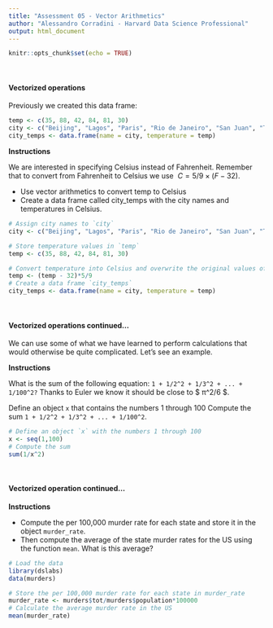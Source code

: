 ```yaml
---
title: "Assessment 05 - Vector Arithmetics"
author: "Alessandro Corradini - Harvard Data Science Professional"
output: html_document
---
```


```r
knitr::opts_chunk$set(echo = TRUE)
```
<br/>

#### **Vectorized operations**

Previously we created this data frame:

```r
temp <- c(35, 88, 42, 84, 81, 30)
city <- c("Beijing", "Lagos", "Paris", "Rio de Janeiro", "San Juan", "Toronto")
city_temps <- data.frame(name = city, temperature = temp)
```
**Instructions**

We are interested in specifying Celsius instead of Fahrenheit. Remember that to convert from Fahrenheit to Celsius we use $\ C=5/9×(F−32)$.

- Use vector arithmetics to convert temp to Celsius
- Create a data frame called city_temps with the city names and temperatures in Celsius.

```r
# Assign city names to `city` 
city <- c("Beijing", "Lagos", "Paris", "Rio de Janeiro", "San Juan", "Toronto")

# Store temperature values in `temp`
temp <- c(35, 88, 42, 84, 81, 30)

# Convert temperature into Celsius and overwrite the original values of 'temp' with these Celsius values
temp <- (temp - 32)*5/9
# Create a data frame `city_temps` 
city_temps <- data.frame(name = city, temperature = temp)
```

<br/>

#### **Vectorized operations continued...**

We can use some of what we have learned to perform calculations that would otherwise be quite complicated. Let's see an example.

**Instructions**

What is the sum of the following equation: ```1 + 1/2^2 + 1/3^2 + ... + 1/100^2?``` Thanks to Euler we know it should be close to $\ π^2/6 $.

Define an object ```x``` that contains the numbers 1 through 100
Compute the sum ```1 + 1/2^2 + 1/3^2 + ... + 1/100^2```.

```r
# Define an object `x` with the numbers 1 through 100
x <- seq(1,100)
# Compute the sum 
sum(1/x^2)
```

<br/>

#### **Vectorized operation continued...**

**Instructions**

- Compute the per 100,000 murder rate for each state and store it in the object ```murder_rate```.
- Then compute the average of the state murder rates for the US using the function ```mean```. What is this average?

```r
# Load the data
library(dslabs)
data(murders)

# Store the per 100,000 murder rate for each state in murder_rate
murder_rate <- murders$tot/murders$population*100000
# Calculate the average murder rate in the US 
mean(murder_rate)
```